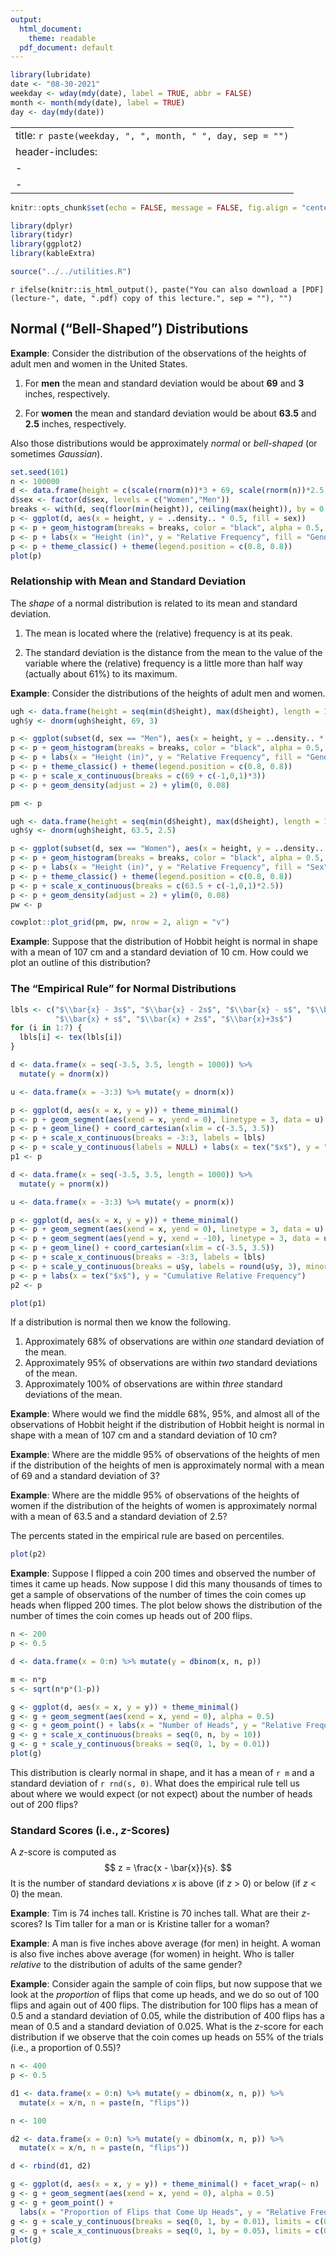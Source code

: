 ---
output:
  html_document:
    theme: readable
  pdf_document: default
---

```{r, echo = FALSE, message = FALSE}
library(lubridate)
date <- "08-30-2021"
weekday <- wday(mdy(date), label = TRUE, abbr = FALSE)
month <- month(mdy(date), label = TRUE)
day <- day(mdy(date))
```

---
title: `r paste(weekday, ", ", month, " ", day, sep = "")`
header-includes:
  - \usepackage{float}
  - \usepackage{booktabs}
---

```{r setup, include = FALSE}
knitr::opts_chunk$set(echo = FALSE, message = FALSE, fig.align = "center", out.width = "100%", fig.width = 9, cache = FALSE, dev = ifelse(knitr::is_html_output(), "png", "pdf"))
```

```{r packages}
library(dplyr)
library(tidyr)
library(ggplot2)
library(kableExtra)
```

```{r utilities}
source("../../utilities.R")
```

`r ifelse(knitr::is_html_output(), paste("You can also download a [PDF](lecture-", date, ".pdf) copy of this lecture.", sep = ""), "")`

## Normal ("Bell-Shaped") Distributions

**Example**: Consider the distribution of the observations of the heights of adult men and women in the United States. 

1. For **men** the mean and standard deviation would be about **69** and **3** inches, respectively.

2. For **women** the mean and standard deviation would be about **63.5** and **2.5** inches, respectively.

Also those distributions would be approximately *normal* or *bell-shaped* (or sometimes *Gaussian*). 

```{r, fig.height = 3, fig.width = 9}
set.seed(101)
n <- 100000
d <- data.frame(height = c(scale(rnorm(n))*3 + 69, scale(rnorm(n))*2.5 + 63.5), sex = rep(c("Men","Women"), each = n))
d$sex <- factor(d$sex, levels = c("Women","Men"))
breaks <- with(d, seq(floor(min(height)), ceiling(max(height)), by = 0.5))
p <- ggplot(d, aes(x = height, y = ..density.. * 0.5, fill = sex))
p <- p + geom_histogram(breaks = breaks, color = "black", alpha = 0.5, position = "identity")
p <- p + labs(x = "Height (in)", y = "Relative Frequency", fill = "Gender")
p <- p + theme_classic() + theme(legend.position = c(0.8, 0.8))
plot(p)
```

\pagebreak

### Relationship with Mean and Standard Deviation

The *shape* of a normal distribution is related to its mean and standard deviation. 

1. The mean is located where the (relative) frequency is at its peak.

0. The standard deviation is the distance from the mean to the value of the variable where the (relative) frequency is a little more than half way (actually about 61%) to its maximum.

**Example**: Consider the distributions of the heights of adult men and women.
```{r, fig.height = 7, fig.width = 9}
ugh <- data.frame(height = seq(min(d$height), max(d$height), length = 1000))
ugh$y <- dnorm(ugh$height, 69, 3)

p <- ggplot(subset(d, sex == "Men"), aes(x = height, y = ..density.. * 0.5))
p <- p + geom_histogram(breaks = breaks, color = "black", alpha = 0.5, position = "identity", fill = "#00BFC4")
p <- p + labs(x = "Height (in)", y = "Relative Frequency", fill = "Gender")
p <- p + theme_classic() + theme(legend.position = c(0.8, 0.8))
p <- p + scale_x_continuous(breaks = c(69 + c(-1,0,1)*3))
p <- p + geom_density(adjust = 2) + ylim(0, 0.08)

pm <- p

ugh <- data.frame(height = seq(min(d$height), max(d$height), length = 1000))
ugh$y <- dnorm(ugh$height, 63.5, 2.5)

p <- ggplot(subset(d, sex == "Women"), aes(x = height, y = ..density.. * 0.5))
p <- p + geom_histogram(breaks = breaks, color = "black", alpha = 0.5, position = "identity", fill = "#F8766D")
p <- p + labs(x = "Height (in)", y = "Relative Frequency", fill = "Sex")
p <- p + theme_classic() + theme(legend.position = c(0.8, 0.8))
p <- p + scale_x_continuous(breaks = c(63.5 + c(-1,0,1)*2.5))
p <- p + geom_density(adjust = 2) + ylim(0, 0.08)
pw <- p

cowplot::plot_grid(pm, pw, nrow = 2, align = "v")
```

**Example**: Suppose that the distribution of Hobbit height is normal in shape with a mean of 107 cm and a standard deviation of 10 cm. How could we plot an outline of this distribution?

\vspace{3cm}

\pagebreak

### The "Empirical Rule" for Normal Distributions

```{r}
lbls <- c("$\\bar{x} - 3s$", "$\\bar{x} - 2s$", "$\\bar{x} - s$", "$\\bar{x}$", 
          "$\\bar{x} + s$", "$\\bar{x} + 2s$", "$\\bar{x}+3s$")
for (i in 1:7) {
  lbls[i] <- tex(lbls[i])
}

d <- data.frame(x = seq(-3.5, 3.5, length = 1000)) %>% 
  mutate(y = dnorm(x))

u <- data.frame(x = -3:3) %>% mutate(y = dnorm(x))

p <- ggplot(d, aes(x = x, y = y)) + theme_minimal()
p <- p + geom_segment(aes(xend = x, yend = 0), linetype = 3, data = u)
p <- p + geom_line() + coord_cartesian(xlim = c(-3.5, 3.5))
p <- p + scale_x_continuous(breaks = -3:3, labels = lbls)
p <- p + scale_y_continuous(labels = NULL) + labs(x = tex("$x$"), y = "Relative Frequency")
p1 <- p

d <- data.frame(x = seq(-3.5, 3.5, length = 1000)) %>% 
  mutate(y = pnorm(x))

u <- data.frame(x = -3:3) %>% mutate(y = pnorm(x))

p <- ggplot(d, aes(x = x, y = y)) + theme_minimal()
p <- p + geom_segment(aes(xend = x, yend = 0), linetype = 3, data = u)
p <- p + geom_segment(aes(yend = y, xend = -10), linetype = 3, data = u)
p <- p + geom_line() + coord_cartesian(xlim = c(-3.5, 3.5))
p <- p + scale_x_continuous(breaks = -3:3, labels = lbls)
p <- p + scale_y_continuous(breaks = u$y, labels = round(u$y, 3), minor_breaks = NULL)
p <- p + labs(x = tex("$x$"), y = "Cumulative Relative Frequency")
p2 <- p
```

```{r, fig.height = 5, fig.width = 9}
plot(p1)
```

If a distribution is normal then we know the following.

1. Approximately 68% of observations are within *one* standard deviation of the mean.
2. Approximately 95% of observations are within *two* standard deviations of the mean.
3. Approximately 100% of observations are within *three* standard deviations of the mean.

**Example**: Where would we find the middle 68%, 95%, and almost all of the observations of Hobbit height if the distribution of Hobbit height is normal in shape with a mean of 107 cm and a standard deviation of 10 cm?

\vspace{2cm}

**Example**: Where are the middle 95% of observations of the heights of men if the distribution of the heights of men is approximately normal with a mean of 69 and a standard deviation of 3?

\vspace{2cm}

**Example**: Where are the middle 95% of observations of the heights of women if the distribution of the heights of women is approximately normal with a mean of 63.5 and a standard deviation of 2.5?

\vspace{2cm}

\pagebreak

The percents stated in the empirical rule are based on percentiles.
```{r, fig.height = 9, fig.width = 9}
plot(p2)
```

\pagebreak

**Example**: Suppose I flipped a coin 200 times and observed the number of times it came up heads. Now suppose I did this many thousands of times to get a sample of observations of the number of times the coin comes up heads when flipped 200 times. The plot below shows the distribution of the number of times the coin comes up heads out of 200 flips.
```{r, fig.width = 9, fig.height = 5}
n <- 200
p <- 0.5

d <- data.frame(x = 0:n) %>% mutate(y = dbinom(x, n, p))

m <- n*p
s <- sqrt(n*p*(1-p))

g <- ggplot(d, aes(x = x, y = y)) + theme_minimal()
g <- g + geom_segment(aes(xend = x, yend = 0), alpha = 0.5)
g <- g + geom_point() + labs(x = "Number of Heads", y = "Relative Frequency")
g <- g + scale_x_continuous(breaks = seq(0, n, by = 10))
g <- g + scale_y_continuous(breaks = seq(0, 1, by = 0.01))
plot(g)
```
This distribution is clearly normal in shape, and it has a mean of `r m` and a standard deviation of `r rnd(s, 0)`. What does the empirical rule tell us about where we would expect (or not expect) about the number of heads out of 200 flips?

\pagebreak

### Standard Scores (i.e., *z*-Scores)

A $z$-score is computed as 
$$
  z = \frac{x - \bar{x}}{s}.
$$
It is the number of standard deviations $x$ is above (if $z$ > 0) or below (if $z$ < 0) the mean.

**Example**: Tim is 74 inches tall. Kristine is 70 inches tall. What are their $z$-scores? Is Tim taller for a man or is Kristine taller for a woman?

\vspace{3cm}

**Example**: A man is five inches above average (for men) in height. A woman is also five inches above average (for women) in height. Who is taller *relative* to the distribution of adults of the same gender? 

\vspace{3cm}

**Example**: Consider again the sample of coin flips, but now suppose that we look at the *proportion* of flips that come up heads, and we do so out of 100 flips and again out of 400 flips. The distribution for 100 flips has a mean of 0.5 and a standard deviation of 0.05, while the distribution of 400 flips has a mean of 0.5 and a standard deviation of 0.025. What is the $z$-score for each distribution if we observe that the coin comes up heads on 55% of the trials (i.e., a proportion of 0.55)?

```{r, warning = FALSE}
n <- 400
p <- 0.5

d1 <- data.frame(x = 0:n) %>% mutate(y = dbinom(x, n, p)) %>% 
  mutate(x = x/n, n = paste(n, "flips"))

n <- 100

d2 <- data.frame(x = 0:n) %>% mutate(y = dbinom(x, n, p)) %>% 
  mutate(x = x/n, n = paste(n, "flips"))

d <- rbind(d1, d2)

g <- ggplot(d, aes(x = x, y = y)) + theme_minimal() + facet_wrap(~ n)
g <- g + geom_segment(aes(xend = x, yend = 0), alpha = 0.5)
g <- g + geom_point() + 
  labs(x = "Proportion of Flips that Come Up Heads", y = "Relative Frequency", color = "Flips")
g <- g + scale_y_continuous(breaks = seq(0, 1, by = 0.01), limits = c(0, 0.08))
g <- g + scale_x_continuous(breaks = seq(0, 1, by = 0.05), limits = c(0.35, 0.65))
plot(g)
```